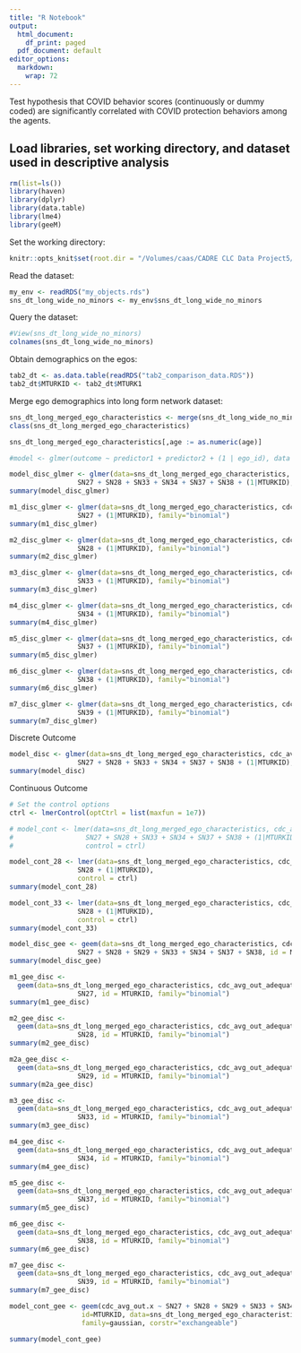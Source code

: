 ```yaml
---
title: "R Notebook"
output:
  html_document:
    df_print: paged
  pdf_document: default
editor_options: 
  markdown: 
    wrap: 72
---
```


Test hypothesis that COVID behavior scores (continuously or dummy coded) are significantly correlated with COVID protection behaviors among the agents. 

## Load libraries, set working directory, and dataset used in descriptive analysis

```r
rm(list=ls())
library(haven)
library(dplyr)
library(data.table)
library(lme4)
library(geeM)
```

Set the working directory:

```r
knitr::opts_knit$set(root.dir = "/Volumes/caas/CADRE CLC Data Project5/Clean Data/AK-SU-NETWORKS-ROUT")
```

Read the dataset:

```r
my_env <- readRDS("my_objects.rds")
sns_dt_long_wide_no_minors <- my_env$sns_dt_long_wide_no_minors
```

Query the dataset:

```r
#View(sns_dt_long_wide_no_minors)
colnames(sns_dt_long_wide_no_minors)
```
Obtain demographics on the egos:

```r
tab2_dt <- as.data.table(readRDS("tab2_comparison_data.RDS"))
tab2_dt$MTURKID <- tab2_dt$MTURK1
```

Merge ego demographics into long form network dataset:

```r
sns_dt_long_merged_ego_characteristics <- merge(sns_dt_long_wide_no_minors, tab2_dt, by="MTURKID")
class(sns_dt_long_merged_ego_characteristics)

sns_dt_long_merged_ego_characteristics[,age := as.numeric(age)]
```




```r
#model <- glmer(outcome ~ predictor1 + predictor2 + (1 | ego_id), data = data, family = binomial)

model_disc_glmer <- glmer(data=sns_dt_long_merged_ego_characteristics, cdc_avg_out_adequate ~ 
                 SN27 + SN28 + SN33 + SN34 + SN37 + SN38 + (1|MTURKID), family="binomial")
summary(model_disc_glmer)

m1_disc_glmer <- glmer(data=sns_dt_long_merged_ego_characteristics, cdc_avg_out_adequate ~ 
                 SN27 + (1|MTURKID), family="binomial")
summary(m1_disc_glmer)

m2_disc_glmer <- glmer(data=sns_dt_long_merged_ego_characteristics, cdc_avg_out_adequate ~ 
                 SN28 + (1|MTURKID), family="binomial")
summary(m2_disc_glmer)

m3_disc_glmer <- glmer(data=sns_dt_long_merged_ego_characteristics, cdc_avg_out_adequate ~ 
                 SN33 + (1|MTURKID), family="binomial")
summary(m3_disc_glmer)

m4_disc_glmer <- glmer(data=sns_dt_long_merged_ego_characteristics, cdc_avg_out_adequate ~ 
                 SN34 + (1|MTURKID), family="binomial")
summary(m4_disc_glmer)

m5_disc_glmer <- glmer(data=sns_dt_long_merged_ego_characteristics, cdc_avg_out_adequate ~ 
                 SN37 + (1|MTURKID), family="binomial")
summary(m5_disc_glmer)

m6_disc_glmer <- glmer(data=sns_dt_long_merged_ego_characteristics, cdc_avg_out_adequate ~ 
                 SN38 + (1|MTURKID), family="binomial")
summary(m6_disc_glmer)

m7_disc_glmer <- glmer(data=sns_dt_long_merged_ego_characteristics, cdc_avg_out_adequate ~ 
                 SN39 + (1|MTURKID), family="binomial")
summary(m7_disc_glmer)
```
Discrete Outcome
```r
model_disc <- glmer(data=sns_dt_long_merged_ego_characteristics, cdc_avg_out_adequate ~ 
                 SN27 + SN28 + SN33 + SN34 + SN37 + SN38 + (1|MTURKID), family="binomial")
summary(model_disc)
```

Continuous Outcome

```r
# Set the control options
ctrl <- lmerControl(optCtrl = list(maxfun = 1e7))

# model_cont <- lmer(data=sns_dt_long_merged_ego_characteristics, cdc_avg_out.x ~ 
#                  SN27 + SN28 + SN33 + SN34 + SN37 + SN38 + (1|MTURKID),
#                  control = ctrl)

model_cont_28 <- lmer(data=sns_dt_long_merged_ego_characteristics, cdc_avg_out.x ~
                 SN28 + (1|MTURKID),
                 control = ctrl)
summary(model_cont_28)

model_cont_33 <- lmer(data=sns_dt_long_merged_ego_characteristics, cdc_avg_out.x ~
                 SN28 + (1|MTURKID),
                 control = ctrl)
summary(model_cont_33)
```

```r
model_disc_gee <- geem(data=sns_dt_long_merged_ego_characteristics, cdc_avg_out_adequate ~ 
                 SN27 + SN28 + SN29 + SN33 + SN34 + SN37 + SN38, id = MTURKID, family="binomial")
summary(model_disc_gee)

m1_gee_disc <- 
  geem(data=sns_dt_long_merged_ego_characteristics, cdc_avg_out_adequate ~ 
                 SN27, id = MTURKID, family="binomial")
summary(m1_gee_disc)

m2_gee_disc <- 
  geem(data=sns_dt_long_merged_ego_characteristics, cdc_avg_out_adequate ~ 
                 SN28, id = MTURKID, family="binomial")
summary(m2_gee_disc)

m2a_gee_disc <- 
  geem(data=sns_dt_long_merged_ego_characteristics, cdc_avg_out_adequate ~ 
                 SN29, id = MTURKID, family="binomial")
summary(m2a_gee_disc)

m3_gee_disc <- 
  geem(data=sns_dt_long_merged_ego_characteristics, cdc_avg_out_adequate ~ 
                 SN33, id = MTURKID, family="binomial")
summary(m3_gee_disc)

m4_gee_disc <- 
  geem(data=sns_dt_long_merged_ego_characteristics, cdc_avg_out_adequate ~ 
                 SN34, id = MTURKID, family="binomial")
summary(m4_gee_disc)

m5_gee_disc <- 
  geem(data=sns_dt_long_merged_ego_characteristics, cdc_avg_out_adequate ~ 
                 SN37, id = MTURKID, family="binomial")
summary(m5_gee_disc)

m6_gee_disc <- 
  geem(data=sns_dt_long_merged_ego_characteristics, cdc_avg_out_adequate ~ 
                 SN38, id = MTURKID, family="binomial")
summary(m6_gee_disc)

m7_gee_disc <- 
  geem(data=sns_dt_long_merged_ego_characteristics, cdc_avg_out_adequate ~ 
                 SN39, id = MTURKID, family="binomial")
summary(m7_gee_disc)
```

```r
model_cont_gee <- geem(cdc_avg_out.x ~ SN27 + SN28 + SN29 + SN33 + SN34 + SN37 + SN38, 
                  id=MTURKID, data=sns_dt_long_merged_ego_characteristics, 
                  family=gaussian, corstr="exchangeable")

summary(model_cont_gee)
```

